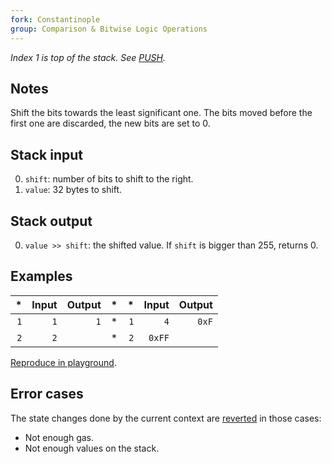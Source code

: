 ```yaml
---
fork: Constantinople
group: Comparison & Bitwise Logic Operations
---
```


*Index 1 is top of the stack. See [PUSH](/#60).*

## Notes

Shift the bits towards the least significant one. The bits moved before the first one are discarded, the new bits are set to 0.

## Stack input

0. `shift`: number of bits to shift to the right.
1. `value`: 32 bytes to shift.

## Stack output

0. `value >> shift`: the shifted value. If `shift` is bigger than 255, returns 0.

## Examples

| * | Input | Output | * | * | Input | Output |
|--:|------:|-------:|--:|--:|------:|-------:|
| `1` | `1` | `1` | * | `1` | `4` | `0xF` |
| `2` | `2` | | * | `2` | `0xFF` | |

[Reproduce in playground](/?unit=Wei&codeType=Mnemonic&code='z1~2~1wyyz2~0xFF~4w'~yPUSH1%20z%2F%2F%20Example%20y%5CnwySHR%01wyz~_).

## Error cases

The state changes done by the current context are [reverted](#FD) in those cases:
- Not enough gas.
- Not enough values on the stack.
